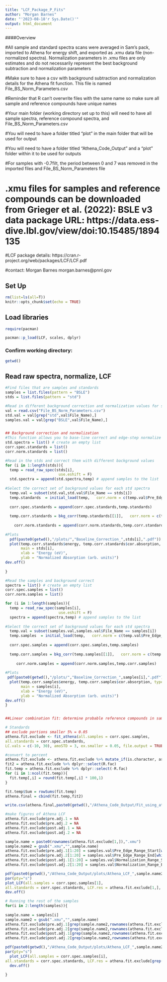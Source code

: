 ```yaml
---
title: "LCF_Package_P_Fits"
author: "Morgan Barnes"
date: "'2023-08-18'r Sys.Date()'"
output: html_document
---
```



####Overview

#All sample and standard spectra scans were averaged in Sam's pack, imported to Athena for energy shift, and exported as .xmu data file (non-normalized spectra). Normalization parameters in .xmu files are only estimates and do not necessarily represent the best background subtraction and normalization parameters

#Make sure to have a csv with background subtraction and normalization details for the Athena fit function. This file is named File_BS_Norm_Parameters.csv

#Reminder that R can't overwrite files with the same name so make sure all sample and reference compounds have unique names

#Your main folder (working directory set up to this) will need to have all sample spectra, reference compound spectra, and File_BS_Norm_Parameters.csv

#You will need to have a folder titled "plot" in the main folder that will be used for output

#You will need to have a folder titled "Athena_Code_Output" and a "plot" folder within it to be used for outputs

#For samples with -0.7filt, the period between 0 and 7 was removed in the imported files and File_BS_Norm_Parameters file 

# .xmu files for samples and reference compounds can be downloaded from Grieger et al. (2022): BSLE v3 data package URL: https://data.ess-dive.lbl.gov/view/doi:10.15485/1894135



#LCF package details: https://cran.r-project.org/web/packages/LCF/LCF.pdf

#contact: Morgan Barnes morgan.barnes@pnnl.gov



## Set Up
```r
rm(list=ls(all=T))
knitr::opts_chunk$set(echo = TRUE)
```

## Load libraries
```r

require(pacman)

pacman::p_load(LCF, scales, dplyr)
```

### Confirm working directory:
```r
getwd()
```

## Read raw spectra, normalize, LCF
```r
#Find files that are samples and standards
samples = list.files(pattern = "BSLE")
stds = list.files(pattern = "std")

#Read in different background correction and normalization values for standards and samples
val = read.csv("File_BS_Norm_Parameters.csv")
std.val = val[grep("std",val$File_Name),]
samples.val = val[grep("BSLE",val$File_Name),]


## Background correction and normalization
#This function allows you to base-line correct and edge-step normalize XANES spectra (background correction). Raw spectra are loaded, then base-line corrected and edge-step normalized. The spectrum is flattened after E0. The function returns the corrected, normalized and flattened spectrum.
std.spectra = list() # create an empty list
corr.spec.standards = list() 
corr.norm.standards = list() 

#Read in the stds and correct them with different background values
for (i in 1:length(stds)){
  temp = read_raw_spec(stds[i],
                        use.eshift = F)
  std.spectra = append(std.spectra,temp) # append samples to the list
  
#Select the correct set of background values for each std spectra
  temp.val = subset(std.val,std.val$File_Name == stds[i])
  temp.standards  = initial_load(temp,   corr.norm = c(temp.val$Pre_Edge_Range_Start, temp.val$Pre_Edge_Range_End, temp.val$Normalization_Range_Start, temp.val$Normalization_Range_End))
  
  corr.spec.standards = append(corr.spec.standards,temp.standards)
  
  temp.corr.standards = bkg_corr(temp.standards[[1]],   corr.norm = c(temp.val$Pre_Edge_Range_Start, temp.val$Pre_Edge_Range_End, temp.val$Normalization_Range_Start, temp.val$Normalization_Range_End))
  
    corr.norm.standards = append(corr.norm.standards,temp.corr.standards)
    
#Plots
  pdf(paste0(getwd(),"/plots/","Baseline_Correction_",stds[i],".pdf")) 
  plot(temp.corr.standards$energy, temp.corr.standards$cor.absorption, type = "l",
       main = stds[i],
       xlab = "Energy (eV)",
       ylab = "Normalized Absorption (arb. units)")
dev.off()
 
}

#Read the samples and background correct
spectra = list() # create an empty list
corr.spec.samples = list() 
corr.norm.samples = list()

for (i in 1:length(samples)){
  temp = read_raw_spec(samples[i],
                        use.eshift = F)
  spectra = append(spectra,temp) # append samples to the list
  
#Select the correct set of background values for each std spectra
  temp.val = subset(samples.val,samples.val$File_Name == samples[i])
  temp.samples  = initial_load(temp,   corr.norm = c(temp.val$Pre_Edge_Range_Start, temp.val$Pre_Edge_Range_End, temp.val$Normalization_Range_Start, temp.val$Normalization_Range_End))
  
  corr.spec.samples = append(corr.spec.samples,temp.samples)
  
  temp.corr.samples = bkg_corr(temp.samples[[1]],   corr.norm = c(temp.val$Pre_Edge_Range_Start, temp.val$Pre_Edge_Range_End, temp.val$Normalization_Range_Start, temp.val$Normalization_Range_End))
  
     corr.norm.samples = append(corr.norm.samples,temp.corr.samples)
     
#Plots
 pdf(paste0(getwd(),"/plots/","Baseline_Correction_",samples[i],".pdf"))     
  plot(temp.corr.samples$energy, temp.corr.samples$cor.absorption, type = "l",
       main = samples[i],
       xlab = "Energy (eV)",
       ylab = "Normalized Absorption (arb. units)")
dev.off()
}


##Linear combination fit: determine probable reference compounds in samples to narrow down the number used in the Athena Program fits

# Standards 
## exclude portions smaller 5% = 0.05
athena.fit.exclude <- fit_athena(all.samples = corr.spec.samples,
all.standards = corr.spec.standards,
LC.vals = c(-10, 30), amoSTD = 3, ex.smaller = 0.05, file.output = TRUE, best.fits = 20)

#convert to percent
athena.fit.exclude <- athena.fit.exclude %>% mutate_if(is.character, as.numeric)
fit2 = athena.fit.exclude %>% dplyr::select(R.fac)
fit.temp = athena.fit.exclude %>% dplyr::select(-R.fac)
for (i in 1:ncol(fit.temp)){
  fit.temp[,i] = round(fit.temp[,i] * 100,1)
}

fit.temp$Sum = rowSums(fit.temp)
athena.final = cbind(fit.temp,fit2)

write.csv(athena.final,paste0(getwd(),"/Athena_Code_Output/Fit_using_athena_fit_excluding_portions_results.csv"),row.names = T)

#make figures of Athena LCF
athena.fit.exclude$pre.adj.1 = NA
athena.fit.exclude$pre.adj.2 = NA
athena.fit.exclude$post.adj.1 = NA
athena.fit.exclude$post.adj.2 = NA

sample.name = paste0(rownames(athena.fit.exclude[1,]),".xmu")
sample.name2 = gsub(".xmu","",sample.name)
athena.fit.exclude$pre.adj.1[1:20] = samples.val$Pre_Edge_Range_Start[which(samples.val$File_Name==sample.name)]
athena.fit.exclude$pre.adj.2[1:20] = samples.val$Pre_Edge_Range_End[which(samples.val$File_Name==sample.name)]
athena.fit.exclude$post.adj.1[1:20] = samples.val$Normalization_Range_Start[which(samples.val$File_Name==sample.name)]
athena.fit.exclude$post.adj.2[1:20] = samples.val$Normalization_Range_End[which(samples.val$File_Name==sample.name)]

pdf(paste0(getwd(),"/Athena_Code_Output/plots/Athena_LCF_",sample.name2,".pdf"))
par(pty="s")
plot_LCF(all.samples = corr.spec.samples[1],
all.standards = corr.spec.standards, LCF.res = athena.fit.exclude[1,], LC.vals = c(-10,30),corr.norm = c(-13.4, -6, 30, 55.6))
dev.off()

# Running the rest of the samples
for(i in 2:length(samples)){
  
sample.name = samples[i]
sample.name2 = gsub(".xmu","",sample.name)
athena.fit.exclude$pre.adj.1[grep(sample.name2,rownames(athena.fit.exclude)):(grep(sample.name2,rownames(athena.fit.exclude))+19)] = samples.val$Pre_Edge_Range_Start[which(samples.val$File_Name==sample.name)]
athena.fit.exclude$pre.adj.2[grep(sample.name2,rownames(athena.fit.exclude)):(grep(sample.name2,rownames(athena.fit.exclude))+19)]= samples.val$Pre_Edge_Range_End[which(samples.val$File_Name==sample.name)]
athena.fit.exclude$post.adj.1[grep(sample.name2,rownames(athena.fit.exclude)):(grep(sample.name2,rownames(athena.fit.exclude))+19)] = samples.val$Normalization_Range_Start[which(samples.val$File_Name==sample.name)]
athena.fit.exclude$post.adj.2[grep(sample.name2,rownames(athena.fit.exclude)):(grep(sample.name2,rownames(athena.fit.exclude))+19)] = samples.val$Normalization_Range_End[which(samples.val$File_Name==sample.name)]

pdf(paste0(getwd(),"/Athena_Code_Output/plots/Athena_LCF_",sample.name2,".pdf"))
par(pty="s")
  plot_LCF(all.samples = corr.spec.samples[i],
all.standards = corr.spec.standards, LCF.res = athena.fit.exclude[grep(sample.name2,rownames(athena.fit.exclude)),], LC.vals = c(-10,30),corr.norm = c(-13.4, -6, 30, 55.6))
  dev.off()
  
}
```

